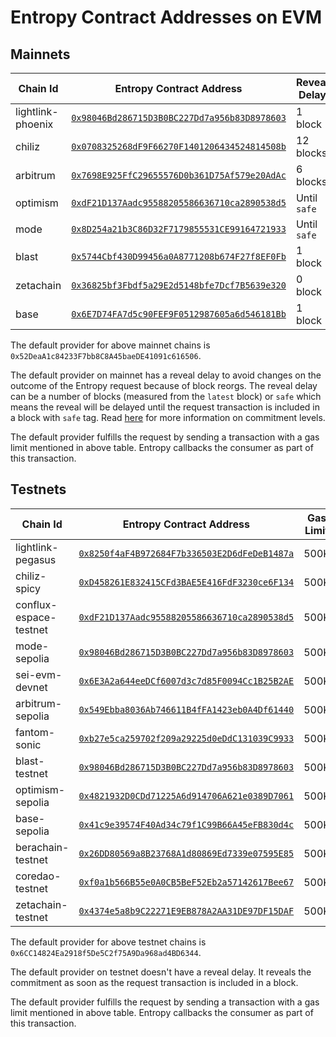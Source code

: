 # Entropy Contract Addresses on EVM

## Mainnets

| Chain Id          | Entropy Contract Address                                                                                                            | Reveal Delay | Gas Limit |
| ----------------- | ----------------------------------------------------------------------------------------------------------------------------------- | ------------ | --------- |
| lightlink-phoenix | [`0x98046Bd286715D3B0BC227Dd7a956b83D8978603`](https://phoenix.lightlink.io/address/0x98046Bd286715D3B0BC227Dd7a956b83D8978603)     | 1 block      | 500K      |
| chiliz            | [`0x0708325268dF9F66270F1401206434524814508b`](https://scan.chiliz.com/address/0x0708325268dF9F66270F1401206434524814508b)          | 12 blocks    | 500K      |
| arbitrum          | [`0x7698E925FfC29655576D0b361D75Af579e20AdAc`](https://arbiscan.io/address/0x7698E925FfC29655576D0b361D75Af579e20AdAc)              | 6 blocks     | 500K      |
| optimism          | [`0xdF21D137Aadc95588205586636710ca2890538d5`](https://optimistic.etherscan.io/address/0xdF21D137Aadc95588205586636710ca2890538d5)  | Until `safe` | 500K      |
| mode              | [`0x8D254a21b3C86D32F7179855531CE99164721933`](https://explorer.mode.network/address/0x8D254a21b3C86D32F7179855531CE99164721933)    | Until `safe` | 500K      |
| blast             | [`0x5744Cbf430D99456a0A8771208b674F27f8EF0Fb`](https://blastscan.io/address/0x5744Cbf430D99456a0A8771208b674F27f8EF0Fb)             | 1 block      | 500K      |
| zetachain         | [`0x36825bf3Fbdf5a29E2d5148bfe7Dcf7B5639e320`](https://zetachain.blockscout.com/address/0x36825bf3Fbdf5a29E2d5148bfe7Dcf7B5639e320) | 0 block      | 500K      |
| base              | [`0x6E7D74FA7d5c90FEF9F0512987605a6d546181Bb`](https://basescan.org/address/0x6E7D74FA7d5c90FEF9F0512987605a6d546181Bb)             | 1 block      | 500K      |

The default provider for above mainnet chains is `0x52DeaA1c84233F7bb8C8A45baeDE41091c616506`. 

The default provider on mainnet has a reveal delay to avoid changes on the outcome of the Entropy request because of block reorgs.
The reveal delay can be a number of blocks (measured from the `latest` block) or `safe` which means the reveal will be delayed until the request transaction is included in a block with `safe` tag.
Read [here](https://www.alchemy.com/overviews/ethereum-commitment-levels) for more information on commitment levels.

The default provider fulfills the request by sending a transaction with a gas limit mentioned in above table. Entropy callbacks the consumer as part of this transaction.

## Testnets

| Chain Id               | Entropy Contract Address                                                                                                                   | Gas Limit |
| ---------------------- | ------------------------------------------------------------------------------------------------------------------------------------------ | --------- |
| lightlink-pegasus      | [`0x8250f4aF4B972684F7b336503E2D6dFeDeB1487a`](https://pegasus.lightlink.io/address/0x8250f4aF4B972684F7b336503E2D6dFeDeB1487a)            | 500K      |
| chiliz-spicy           | [`0xD458261E832415CFd3BAE5E416FdF3230ce6F134`](https://spicy-explorer.chiliz.com/address/0xD458261E832415CFd3BAE5E416FdF3230ce6F134)       | 500K      |
| conflux-espace-testnet | [`0xdF21D137Aadc95588205586636710ca2890538d5`](https://evmtestnet.confluxscan.io/address/0xdF21D137Aadc95588205586636710ca2890538d5)       | 500K      |
| mode-sepolia           | [`0x98046Bd286715D3B0BC227Dd7a956b83D8978603`](https://sepolia.explorer.mode.network/address/0x98046Bd286715D3B0BC227Dd7a956b83D8978603)   | 500K      |
| sei-evm-devnet         | [`0x6E3A2a644eeDCf6007d3c7d85F0094Cc1B25B2AE`](https://seitrace.com/address/0x6E3A2a644eeDCf6007d3c7d85F0094Cc1B25B2AE)                    | 500K      |
| arbitrum-sepolia       | [`0x549Ebba8036Ab746611B4fFA1423eb0A4Df61440`](https://sepolia.arbiscan.io/address/0x549Ebba8036Ab746611B4fFA1423eb0A4Df61440)             | 500K      |
| fantom-sonic           | [`0xb27e5ca259702f209a29225d0eDdC131039C9933`](https://public-sonic.fantom.network/address/0xb27e5ca259702f209a29225d0eddc131039c9933)     | 500K      |
| blast-testnet          | [`0x98046Bd286715D3B0BC227Dd7a956b83D8978603`](https://testnet.blastscan.io/address/0x98046Bd286715D3B0BC227Dd7a956b83D8978603)            | 500K      |
| optimism-sepolia       | [`0x4821932D0CDd71225A6d914706A621e0389D7061`](https://optimism-sepolia.blockscout.com/address/0x4821932D0CDd71225A6d914706A621e0389D7061) | 500K      |
| base-sepolia           | [`0x41c9e39574F40Ad34c79f1C99B66A45eFB830d4c`](https://base-sepolia.blockscout.com/address/0x41c9e39574F40Ad34c79f1C99B66A45eFB830d4c)     | 500K      |
| berachain-testnet      | [`0x26DD80569a8B23768A1d80869Ed7339e07595E85`](https://artio.beratrail.io/address/0x26DD80569a8B23768A1d80869Ed7339e07595E85)              | 500K      |
| coredao-testnet        | [`0xf0a1b566B55e0A0CB5BeF52Eb2a57142617Bee67`](https://scan.test.btcs.network/address/0xf0a1b566B55e0A0CB5BeF52Eb2a57142617Bee67)          | 500K      |
| zetachain-testnet      | [`0x4374e5a8b9C22271E9EB878A2AA31DE97DF15DAF`](https://explorer.zetachain.com/address/0x4374e5a8b9C22271E9EB878A2AA31DE97DF15DAF)          | 500K      |

The default provider for above testnet chains is `0x6CC14824Ea2918f5De5C2f75A9Da968ad4BD6344`. 

The default provider on testnet doesn't have a reveal delay. It reveals the commitment as soon as the request transaction is included in a block.

The default provider fulfills the request by sending a transaction with a gas limit mentioned in above table. Entropy callbacks the consumer as part of this transaction.
